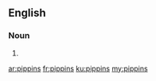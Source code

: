 ==English==

===Noun===
{{head|en|plural}}

# {{plural of|pippin|lang=en}}

[[ar:pippins]]
[[fr:pippins]]
[[ku:pippins]]
[[my:pippins]]